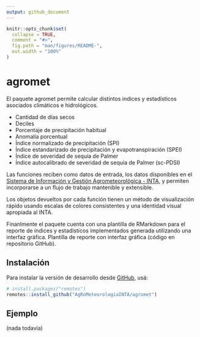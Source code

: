 ```yaml
---
output: github_document
---
```


<!-- README.md is generated from README.Rmd. Please edit that file -->

```r
knitr::opts_chunk$set(
  collapse = TRUE,
  comment = "#>",
  fig.path = "man/figures/README-",
  out.width = "100%"
)
```

# agromet

<!-- badges: start -->
<!-- badges: end -->


El paquete agromet permite calcular distintos indices y estadísticos asociados climáticos e hidrológicos. 

* Cantidad de días secos
* Deciles
* Porcentaje de precipitación habitual
* Anomalía porcentual
* Índice normalizado de precipitación (SPI)
* Índice estandarizado de precipitación y evapotranspiración (SPEI)
* Índice de severidad de sequía de Palmer
* Índice autocalibrado de severidad de sequía de Palmer (sc-PDSI)

Las funciones reciben como datos de entrada, los datos disponibles en el [Sistema de Información y Gestión Agrometeorológica - INTA](http://siga.inta.gov.ar/), y permiten incorporarse a un flujo de trabajo mantenible y extensible. 

Los objetos devueltos por cada función tienen un método de visualización rápido usando escalas de colores consistentes y una identidad visual apropiada al INTA. 

Finanlmente el paquete cuenta con una plantilla  de RMarkdown para el reporte de índices y estadísticos implementados generada utilizando una interfaz gráfica. 
Plantilla de reporte con interfaz gráfica (código en repositorio GitHub).

## Instalación 

Para instalar la versión de desarrollo desde [GitHub](https://github.com/), usá: 

``` r
# install.packages("remotes")
remotes::install_github("AgRoMeteorologiaINTA/agromet")
```

## Ejemplo

(nada todavía)
